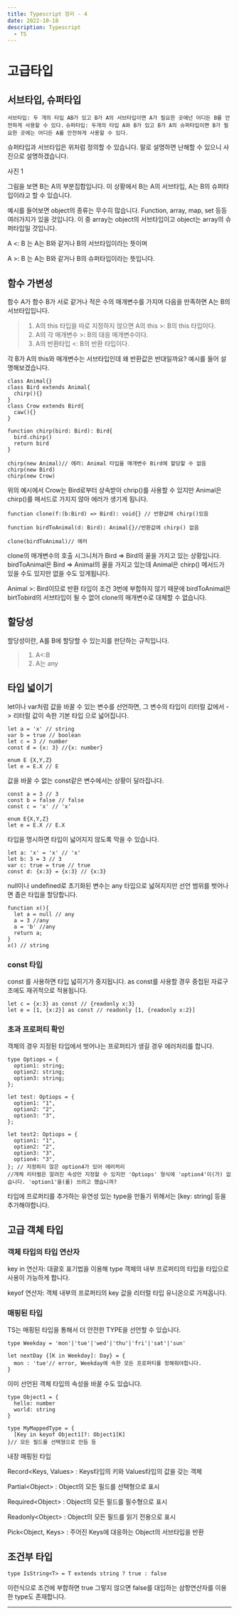 ```yaml
---
title: Typescript 정리 - 4
date: 2022-10-18
description: Typescript
  - TS
---
```


# 고급타입

## 서브타입, 슈퍼타입

`서브타입: 두 개의 타입 AB가 있고 B가 A의 서브타입이면 A가 필요한 곳에넌 어디든 B를 안전하게 사용할 수 있다.`
`슈퍼타입: 두개의 타입 A와 B가 있고 B가 A의 슈퍼타입이면 B가 필요한 곳에는 어디든 A를 안전하게 사용할 수 있다.`

슈퍼타입과 서브타입은 위처럼 정의할 수 있습니다. 말로 설명하면 난해할 수 있으니 사진으로 설명하겠습니다.

사진 1

그림을 보면 B는 A의 부분집합입니다. 이 상황에서 B는 A의 서브타입, A는 B의 슈퍼타입이라고 할 수 있습니다.

예시를 들어보면 object의 종류는 무수히 많습니다. Function, array, map, set 등등 여러가지가 있을 것입니다.
이 중 array는 object의 서브타입이고 object는 array의 슈퍼타입일 것입니다.

A <: B 는 A는 B와 같거나 B의 서브타입이라는 뜻이며

A >: B 는 A는 B와 같거나 B의 슈퍼타입이라는 뜻입니다.

## 함수 가변성

함수 A가 함수 B가 서로 같거나 적은 수의 매개변수를 가지며 다음을 만족하면 A는 B의 서브타입입니다.

> 1. A의 this 타입을 따로 지정하지 않으면 A의 this >: B의 this 타입이다.
> 2. A의 각 매개변수 >: B의 대응 매개변수이다.
> 3. A의 반환타입 <: B의 반환 타입이다.

각 B가 A의 this와 매개변수는 서브타입인데 왜 반환값은 반대일까요? 예시를 들어 설명해보겠습니다.

```
class Animal{}
class Bird extends Animal{
  chirp(){}
}
class Crow extends Bird{
  caw(){}
}

function chirp(bird: Bird): Bird{
  bird.chirp()
  return bird
}

chirp(new Animal)// 에러: Animal 타입을 매개변수 Bird에 할당할 수 없음
chirp(new Bird)
chirp(new Crow)
```

위의 예시에서 Crow는 Bird로부터 상속받아 chrip()를 사용할 수 있지만 Animal은 chirp()를 매서드로 가지지 않아 에러가 생기게 됩니다.

```
function clone(f:(b:Bird) => Bird): void{} // 반환값에 chirp()있음

function birdToAnimal(d: Bird): Animal{}//반환값에 chirp() 없음

clone(birdToAnimal)// 에러
```

clone의 매개변수의 호출 시그니처가 Bird => Bird의 꼴을 가지고 있는 상황입니다. birdToAnimal은 Bird => Animal의 꼴을 가지고 있는데
Animal은 chirp() 메서드가 있을 수도 있지만 없을 수도 있게됩니다.

Animal >: Bird이므로 반환 타입이 조건 3번에 부합하지 않기 때문에 birdToAnimal은 birtTobird의 서브타입이 될 수 없어 clone의 매개변수로 대체할 수 없습니다.

## 할당성

할당성이란, A를 B에 할당할 수 있는지를 판단하는 규칙입니다.

> 1.  A<:B
> 2.  A는 any

## 타입 넓이기

let이나 var처럼 값을 바꿀 수 있는 변수를 선언하면, 그 변수의 타입이 리터럴 값에서 -> 리터럴
값이 속한 기본 타입 으로 넓어집니다.

```
let a = 'x' // string
var b = true // boolean
let c = 3 // number
const d = {x: 3} //{x: number}

enum E {X,Y,Z}
let e = E.X // E
```

값을 바꿀 수 없는 const같은 변수에서는 상황이 달라집니다.

```
const a = 3 // 3
const b = false // false
const c = 'x' // 'x'

enum E{X,Y,Z}
let e = E.X // E.X
```

타입을 명시하면 타입이 넓어지지 않도록 막을 수 있습니다.

```
let a: 'x' = 'x' // 'x'
let b: 3 = 3 // 3
var c: true = true // true
const d: {x:3} = {x:3} // {x:3}
```

null이나 undefined로 초기화된 변수는 any 타입으로 넓혀지지만 선언 범위를 벗어나면 좁은 타입을 할당합니다.

```
function x(){
  let a = null // any
  a = 3 //any
  a = 'b' //any
  return a;
}
x() // string
```

### const 타입

const 를 사용하면 타입 넓히기가 중지됩니다. as const를 사용할 경우 중첩된 자료구조에도 재귀적으로 적용됩니다.

```
let c = {x:3} as const // {readonly x:3}
let e = [1, {x:2}] as const // readonly [1, {readonly x:2}]
```

### 초과 프로퍼티 확인

객체의 경우 지정된 타입에서 벗어나는 프로퍼티가 생길 경우 에러처리를 합니다.

```
type Optiops = {
  option1: string;
  option2: string;
  option3: string;
};

let test: Optiops = {
  option1: "1",
  option2: "2",
  option3: "3",
};

let test2: Optiops = {
  option1: "1",
  option2: "2",
  option3: "3",
  option4: "3",
}; // 지정하지 않은 option4가 있어 에러처리
//개체 리터럴은 알려진 속성만 지정할 수 있지만 'Optiops' 형식에 'option4'이(가) 없습니다. 'option1'을(를) 쓰려고 했습니까?
```

타입에 프로퍼티를 추가하는 유연성 있는 type을 만들기 위해서는 [key: string] 등을 추가해야합니다.

## 고급 객체 타입

### 객체 타입의 타입 연산자

key in 연산자: 대괄호 표기법을 이용해 type 객체의 내부 프로퍼티의 타입을 타입으로 사용이 가능하게 합니다.

keyof 연산자: 객체 내부의 프로퍼티의 key 값을 리터럴 타입 유니온으로 가져옵니다.

### 매핑된 타입

TS는 매핑된 타입을 통해서 더 안전한 TYPE을 선언할 수 있습니다.

```
type Weekday = 'mon'|'tue'|'wed'|'thu'|'fri'|'sat'|'sun'

let nextDay {[K in Weekday]: Day} = {
  mon : 'tue'// error, Weekday에 속한 모든 프로퍼티를 정해줘야합니다.
}
```

이미 선언된 객체 타입의 속성을 바꿀 수도 있습니다.

```
type Object1 = {
  hello: number
  world: string
}

type MyMappedType = {
  [Key in keyof Object1]?: Object1[K]
}// 모든 필드를 선택형으로 만듬 등
```

내장 매핑된 타입

Record&lt;Keys, Values&gt; : Keys타입의 키와 Values타입의 값을 갖는 객체

Partial&lt;Object&gt; : Object의 모든 필드를 선택형으로 표시

Required&lt;Object&gt; : Object의 모든 필드를 필수형으로 표시

Readonly&lt;Object&gt; : Object의 모든 필드를 읽기 전용으로 표시

Pick&lt;Object, Keys&gt; : 주어진 Keys에 대응하는 Object의 서브타입을 반환

## 조건부 타입

```
type IsString<T> = T extends string ? true : false
```

이런식으로 조건에 부합하면 true 그렇지 않으면 false를 대입하는 삼항연산자를 이용한 type도 존재합니다.

---
